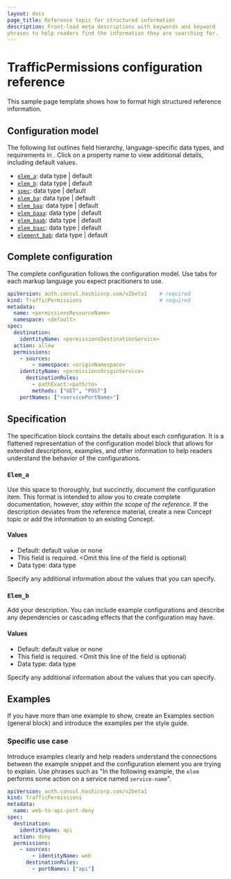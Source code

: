 ```yaml
---
layout: docs
page_title: Reference topic for structured information
description: Front-load meta descriptions with keywords and keyword 
phrases to help readers find the information they are searching for.
---
```


# TrafficPermissions configuration reference

This sample page template shows how to format high structured reference 
information.

## Configuration model

The following list outlines field hierarchy, language-specific data types, 
and requirements in <this configuration entry>. Click on a property name 
to view additional details, including default values.

- [`elem_a`](#elema): data type | default
- [`elem_b`](#elemb): data type | default
- [`spec`](#elemb): data type | default
- [`elem_ba`](#elembelemba): data type | default
- [`elem_baa`](#elembelembaelembaa): data type | default
- [`elem_baaa`](#elembelembaelembaa): data type | default
- [`elem_baab`](#elembelembaelembaa): data type | default
- [`elem_baac`](#elembelembaelembaa): data type | default
- [`element_bab`](#elembelembaelembab): data type | default

## Complete configuration

The complete configuration follows the configuration model. Use tabs for 
each markup language you expect pracitioners to use.

```yaml
apiVersion: auth.consul.hashicorp.com/v2beta1    # required
kind: TrafficPermissions                         # required
metadata:
  name: <permissionsResourceName>
  namespace: <default>
spec:
  destination:
    identityName: <permissionsDestinationService>
  action: allow
  permissions:
    - sources:
        - namespace: <originNamespace>
    identityName: <permissionsOriginService>
      destinationRules:
        - pathExact:<path/to>
	    methods: ["GET", "POST"]
    portNames: ["<servicePortName>"]
``` 
## Specification

The specification block contains the details about each configuration. It 
is a flattened representation of the configuration model block that allows 
for extended descriptions, examples, and other information to help readers 
understand the behavior of the configurations. 

### `Elem_a`

Use this space to thoroughly, but succinctly, document the configuration 
item. This format is intended to allow you to create complete documentation, 
however, _stay within the scope of the reference_. If the description 
deviates from the reference material, create a new Concept topic or add the 
information to an existing Concept.

#### Values

- Default: default value or none
- This field is required. <Omit this line of the field is optional)
- Data type: data type

Specify any additional information about the values that you can specify.     

### `Elem_b`

Add your description. You can include example configurations and describe 
any dependencies or cascading effects that the configuration may have.

#### Values

- Default: default value or none
- This field is required. <Omit this line of the field is optional)
- Data type: data type

Specify any additional information about the values that you can specify. 

## Examples

If you have more than one example to show, create an Examples section 
(general block) and introduce the examples per the style guide.

### Specific use case 

Introduce examples clearly and help readers understand the connections 
between the example snippet and the configuration element you are trying to 
explain. Use phrases such as "In the following example, the `elem` performs 
some action on a service named `service-name`". 


```yaml
apiVersion: auth.consul.hashicorp.com/v2beta1
kind: TrafficPermissions
metadata:
  name: web-to-api-port-deny
spec:
  destination:
    identityName: api
  action: deny
  permissions:
    - sources:
        - identityName: web
      destinationRules:
        - portNames: ["api"]
```
